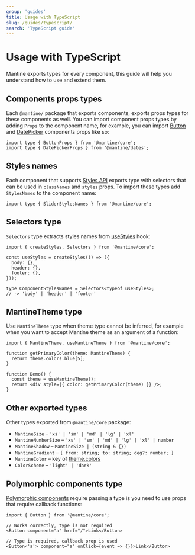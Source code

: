```yaml
---
group: 'guides'
title: Usage with TypeScript
slug: /guides/typescript/
search: 'TypeScript guide'
---
```


# Usage with TypeScript

Mantine exports types for every component, this guide will help you understand how to use and extend them.

## Components props types

Each `@mantine/` package that exports components, exports props types for these components as well.
You can import component props types by adding `Props` to the component name, for example, you can import
[Button](/core/button/) and [DatePicker](/dates/date-picker/) components props like so:

```tsx
import type { ButtonProps } from '@mantine/core';
import type { DatePickerProps } from '@mantine/dates';
```

## Styles names

Each component that supports [Styles API](/styles/styles-api/) exports type with selectors that can be used in `classNames` and `styles` props.
To import these types add `StylesNames` to the component name:

```tsx
import type { SliderStylesNames } from '@mantine/core';
```

## Selectors type

`Selectors` type extracts styles names from [useStyles](/styles/create-styles/) hook:

```tsx
import { createStyles, Selectors } from '@mantine/core';

const useStyles = createStyles(() => ({
  body: {},
  header: {},
  footer: {},
}));

type ComponentStylesNames = Selectors<typeof useStyles>;
// -> 'body' | 'header' | 'footer'
```

## MantineTheme type

Use `MantineTheme` type when theme type cannot be inferred, for example when you want to accept Mantine theme as an argument of a function:

```tsx
import { MantineTheme, useMantineTheme } from '@mantine/core';

function getPrimaryColor(theme: MantineTheme) {
  return theme.colors.blue[5];
}

function Demo() {
  const theme = useMantineTheme();
  return <div style={{ color: getPrimaryColor(theme) }} />;
}
```

## Other exported types

Other types exported from `@mantine/core` package:

- `MantineSize` – `'xs' | 'sm' | 'md' | 'lg' | 'xl'`
- `MantineNumberSize` – `'xs' | 'sm' | 'md' | 'lg' | 'xl' | number`
- `MantineShadow` – `MantineSize | (string & {})`
- `MantineGradient` – `{ from: string; to: string; deg?: number; }`
- `MantineColor` – key of [theme.colors](/theming/colors/)
- `ColorScheme` – `'light' | 'dark'`

## Polymorphic components type

[Polymorphic components](/guides/polymorphic/) require passing a type is you need to use props that require callback functions:

```tsx
import { Button } from '@mantine/core';

// Works correctly, type is not required
<Button component="a" href="/">Link</Button>

// Type is required, callback prop is used
<Button<'a'> component="a" onClick={event => {}}>Link</Button>
```
